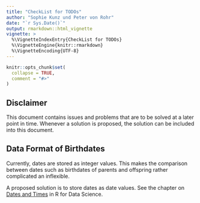 ```yaml
---
title: "CheckList for TODOs"
author: "Sophie Kunz und Peter von Rohr"
date: "`r Sys.Date()`"
output: rmarkdown::html_vignette
vignette: >
  %\VignetteIndexEntry{CheckList for TODOs}
  %\VignetteEngine{knitr::rmarkdown}
  %\VignetteEncoding{UTF-8}
---
```


```r
knitr::opts_chunk$set(
  collapse = TRUE,
  comment = "#>"
)
```


## Disclaimer
This document contains issues and problems that are to be solved at a later point in time. Whenever a solution is proposed, the solution can be included into this document.


## Data Format of Birthdates
Currently, dates are stored as integer values. This makes the comparison between dates such as birthdates of parents and offspring rather complicated an inflexible.

A proposed solution is to store dates as date values. See the chapter on [Dates and Times](http://r4ds.had.co.nz/dates-and-times.html) in R for Data Science.

